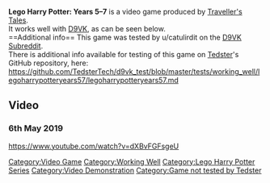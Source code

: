 <strong>Lego Harry Potter: Years 5–7</strong> is a video game produced by [[Traveller's Tales]].
<br />
It works well with [[D9VK]], as can be seen below.
<br />
==Additional info==
This game was tested by u/catulirdit on the [[D9VK Subreddit]].
<br />
There is additional info available for testing of this game on [[User:Tedster|Tedster]]'s GitHub repository, here:
<br />
https://github.com/TedsterTech/d9vk_test/blob/master/tests/working_well/legoharrypotteryears57/legoharrypotteryears57.md
==Video==
===6th May 2019===
<youtube>https://www.youtube.com/watch?v=dXBvFGFsgeU</youtube>

[[Category:Video Game]]
[[Category:Working Well]]
[[Category:Lego Harry Potter Series]]
[[Category:Video Demonstration]]
[[Category:Game not tested by Tedster]]
